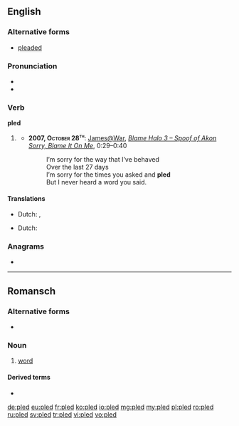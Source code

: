 ==English==

===Alternative forms===
* [[pleaded]] {{sense|UK}}

===Pronunciation===
* {{IPA|/ˈplɛd/}}
* {{rhymes|ɛd}}

===Verb===
'''pled'''

# {{North America|Scotland}} {{past of|plead}}
#* <b>2007, <span style="font-variant:small-caps">October 28<sup>th</sup></span></b>: <span class="plainlinks">[http://www.youtube.com/user/JamesatWar James@War], ''[http://www.youtube.com/watch?v=ZOkF0McZKIw Blame Halo 3 – Spoof of Akon Sorry, Blame It On Me]</span>'', 0:29–0:40
#*: I’m sorry for the way that I’ve behaved<br/>Over the last 27 days<br/>I’m sorry for the times you asked and '''pled'''<br/>But I never heard a word you said.

====Translations====
<!--No translations on non-lemma forms-->
{{trans-top|Past tense of plead}}
* Dutch: {{t+|nl|pleitte}}, {{t+|nl|pleitten}}
{{trans-mid}}
{{trans-bottom}}
{{trans-top|Past participle of plead}}
* Dutch: {{t+|nl|gepleit}}
{{trans-mid}}
{{trans-bottom}}

===Anagrams===
* {{l|en|LDPE}}

----

==Romansch==

===Alternative forms===
* {{qualifier|Sursilvan}} {{l|rm|plaid}}

===Noun===
{{rm-noun|m}}

# {{context|Rumantsch Grischun|Sutsilvan|Surmiran|Puter|Vallader|lang=rm}} [[word]]

====Derived terms====
* {{l|rm|pledari}}

[[de:pled]]
[[eu:pled]]
[[fr:pled]]
[[ko:pled]]
[[io:pled]]
[[mg:pled]]
[[my:pled]]
[[pl:pled]]
[[ro:pled]]
[[ru:pled]]
[[sv:pled]]
[[tr:pled]]
[[vi:pled]]
[[vo:pled]]